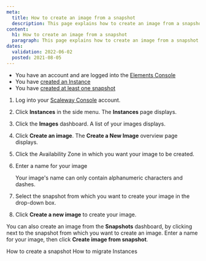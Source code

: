 ```yaml
---
meta:
  title: How to create an image from a snapshot
  description: This page explains how to create an image from a snapshot
content:
  h1: How to create an image from a snapshot
  paragraph: This page explains how to create an image from a snapshot
dates:
  validation: 2022-06-02
  posted: 2021-08-05
---
```


<Message type="requirement">

  - You have an account and are logged into the [Elements Console](https://console.scaleway.com/)
  - You have [created an Instance](/compute/instances/how-to/create-an-instance/) 
  - You have [created at least one snapshot](/compute/instances/how-to/create-a-snapshot/)

</Message>


1. Log into your [Scaleway Console](https://console.scaleway.com/) account. 
2. Click **Instances** in the side menu. The **Instances** page displays. 

    <Lightbox src="scaleway_instances_overview.webp" alt="" />

3. Click the **Images** dashboard. A list of your images displays. 

    <Lightbox src="scaleway_list_images.webp" alt="" />

4. Click **Create an image**. The **Create a New Image** overview page displays. 

    <Lightbox src="scaleway_create_an_image.webp" alt="" />

5. Click the Availability Zone in which you want your image to be created. 
6. Enter a name for your image 

    <Message type="note">

    Your image's name can only contain alphanumeric characters and dashes.

    </Message>
     
7. Select the snapshot from which you want to create your image in the drop-down box. 
8. Click **Create a new image** to create your image. 

    <Lightbox src="scaleway_last_button.webp" alt="" />


<Message type="tip">

You can also create an image from the **Snapshots** dashboard, by clicking <Icon name="more"/> next to the snapshot from which you want to create an image. Enter a name for your image, then click **Create image from snapshot**. 

<Lightbox src="scaleway_createimg_snapshot.webp" alt="" />

</Message>



<Navigation title="See Also">
  <PreviousButton to="/compute/instances/how-to/create-a-snapshot/">How to create a snapshot</PreviousButton>
  <NextButton to="/compute/instances/how-to/migrate-instances/">How to migrate Instances</NextButton>
</Navigation>



